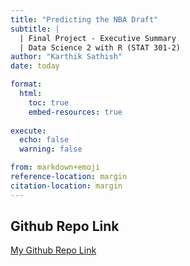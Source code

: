 ```yaml
---
title: "Predicting the NBA Draft"
subtitle: |
  | Final Project - Executive Summary
  | Data Science 2 with R (STAT 301-2)
author: "Karthik Sathish"
date: today

format:
  html:
    toc: true
    embed-resources: true
    
execute:
  echo: false
  warning: false

from: markdown+emoji 
reference-location: margin
citation-location: margin
---
```




::: {.callout-tip icon=false}

## Github Repo Link

[My Github Repo Link](https://github.com/stat301-2-2024-winter/final-project-2-kvsathish.git)

:::

